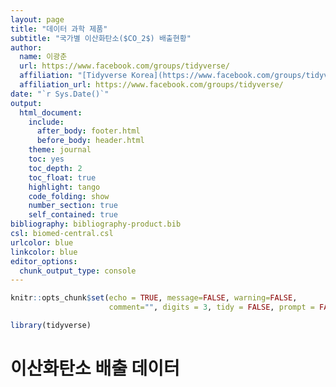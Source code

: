 ```yaml
---
layout: page
title: "데이터 과학 제품"
subtitle: "국가별 이산화탄소($CO_2$) 배출현황"
author:
  name: 이광춘
  url: https://www.facebook.com/groups/tidyverse/
  affiliation: "[Tidyverse Korea](https://www.facebook.com/groups/tidyverse/)"
  affiliation_url: https://www.facebook.com/groups/tidyverse/
date: "`r Sys.Date()`"
output:
  html_document: 
    include:
      after_body: footer.html
      before_body: header.html
    theme: journal
    toc: yes
    toc_depth: 2
    toc_float: true
    highlight: tango
    code_folding: show
    number_section: true
    self_contained: true
bibliography: bibliography-product.bib
csl: biomed-central.csl
urlcolor: blue
linkcolor: blue
editor_options: 
  chunk_output_type: console
---
```


```r
knitr::opts_chunk$set(echo = TRUE, message=FALSE, warning=FALSE,
                      comment="", digits = 3, tidy = FALSE, prompt = FALSE, fig.align = 'center')

library(tidyverse)
```


# 이산화탄소 배출 데이터
